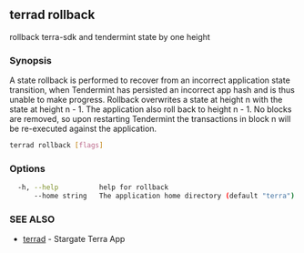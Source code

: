 ## terrad rollback

rollback terra-sdk and tendermint state by one height

### Synopsis


A state rollback is performed to recover from an incorrect application state transition,
when Tendermint has persisted an incorrect app hash and is thus unable to make
progress. Rollback overwrites a state at height n with the state at height n - 1.
The application also roll back to height n - 1. No blocks are removed, so upon
restarting Tendermint the transactions in block n will be re-executed against the
application.


```sh Terrad
terrad rollback [flags]
```

### Options

```sh Terrad
  -h, --help          help for rollback
      --home string   The application home directory (default "terra")
```

### SEE ALSO

* [terrad](terrad.md)	 - Stargate Terra App


